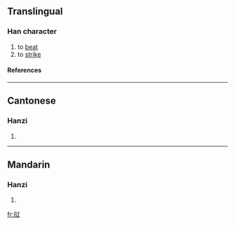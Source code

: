 {{see|撾}}

==Translingual==
===Han character===
{{Han char|rn=64|rad=手|as=06|sn=9|four=|canj=手卜木戈 (QYDI)}}
# to [[beat]]
# to [[strike]]
====References====
{{Han ref|kx=0434.241|hdz=31867.040|uh=631D|ud=25373}}
----
==Cantonese==
===Hanzi===
{{yue-hanzi|jyut=|y=gwo1, ja1}}
# {{defn|Cantonese}}
----
==Mandarin==
===Hanzi===
{{cmn-hanzi|tra=撾|pin=[[zhuā]] ([[zhua1]])|wg=chua<sup>1</sup>}}
# {{defn|Mandarin}}

[[fr:挝]]